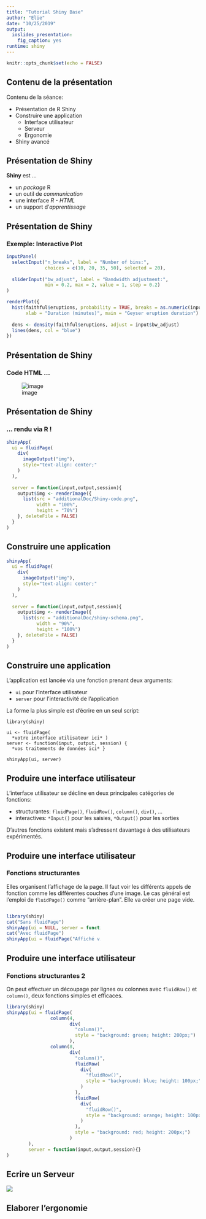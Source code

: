```yaml
---
title: "Tutorial Shiny Base"
author: "Elie"
date: "10/25/2019"
output: 
  ioslides_presentation: 
    fig_caption: yes
runtime: shiny
---
```

<style>
  .col2 {
    columns: 2 200px;         /* number of columns and width in pixels*/
    -webkit-columns: 2 200px; /* chrome, safari */
    -moz-columns: 2 200px;    /* firefox */
  }
  .col3 {
    columns: 3 100px;
    -webkit-columns: 3 100px;
    -moz-columns: 3 100px;
  }
</style>

```r
knitr::opts_chunk$set(echo = FALSE)
```

## Contenu de la présentation

Contenu de la séance:

* Présentation de R Shiny
* Construire une application
  + Interface utilisateur
  + Serveur
  + Ergonomie
* Shiny avancé

## Présentation de Shiny

**Shiny** est ...

* un *package* R
* un outil de *communication*
* une interface *R - HTML*
* un support d'*apprentissage*

## Présentation de Shiny

### Exemple: Interactive Plot

```r
inputPanel(
  selectInput("n_breaks", label = "Number of bins:",
              choices = c(10, 20, 35, 50), selected = 20),
  
  sliderInput("bw_adjust", label = "Bandwidth adjustment:",
              min = 0.2, max = 2, value = 1, step = 0.2)
)

renderPlot({
  hist(faithful$eruptions, probability = TRUE, breaks = as.numeric(input$n_breaks),
       xlab = "Duration (minutes)", main = "Geyser eruption duration")
  
  dens <- density(faithful$eruptions, adjust = input$bw_adjust)
  lines(dens, col = "blue")
})
```

## Présentation de Shiny

### Code HTML ...


![image](./images/HTML-code.png)

<!--

```r
shinyApp(
  ui = fluidPage(
    div(
      imageOutput("img"),
      style="text-align: center;"
    )
  ),
  
  server = function(input,output,session){
    output$img <- renderImage({
      list(src = "HTML-code.png",
           width = "70%",
           height = "100%")
    }, deleteFile = FALSE)
  }
)
```
-->
## Présentation de Shiny

### ... rendu via R !

```r
shinyApp(
  ui = fluidPage(
    div(
      imageOutput("img"),
      style="text-align: center;"
    )
  ),
  
  server = function(input,output,session){
    output$img <- renderImage({
      list(src = "additionalDoc/Shiny-code.png",
           width = "100%",
           height = "70%")
    }, deleteFile = FALSE)
  }
)
```



## Construire une application

```r
shinyApp(
  ui = fluidPage(
    div(
      imageOutput("img"),
      style="text-align: center;"
    )
  ),
  
  server = function(input,output,session){
    output$img <- renderImage({
      list(src = "additionalDoc/shiny-schema.png",
           width = "90%",
           height = "100%")
    }, deleteFile = FALSE)
  }
)
```

## Construire une application

L'application est lancée via une fonction prenant deux arguments:

* `ui` pour l'interface utilisateur
* `server` pour l'interactivité de l'application

La forme la plus simple est d'écrire en un seul script:
```
library(shiny)

ui <- fluidPage(
  *votre interface utilisateur ici* )
server <- function(input, output, session) {
  *vos traitements de données ici* }

shinyApp(ui, server)
```

## Produire une interface utilisateur

L'interface utilisateur se décline en deux principales catégories de fonctions:

* structurantes: `fluidPage()`, `fluidRow()`, `column()`, `div()`, ...
* interactives: `*Input()` pour les saisies, `*Output()` pour les sorties

D'autres fonctions existent mais s'adressent davantage à des utilisateurs 
expérimentés.

## Produire une interface utilisateur

### Fonctions structurantes

Elles organisent l'affichage de la page. Il faut voir les différents appels
de fonction comme les différentes couches d'une image.
Le cas général est l'emploi de `fluidPage()` comme "arrière-plan". Elle va créer
une page vide.

<div class="col2">
```r
library(shiny)
cat("Sans fluidPage")
shinyApp(ui = NULL, server = function(input,output,session){})
cat("Avec fluidPage")
shinyApp(ui = fluidPage("Affiché via une fluidPage."), server = function(input,output,session){})
```
</div>

## Produire une interface utilisateur

### Fonctions structurantes 2

On peut effectuer un découpage par lignes ou colonnes avec `fluidRow()` et 
`column()`, deux fonctions simples et efficaces. 

```r
library(shiny)
shinyApp(ui = fluidPage(
                column(4,
                       div(
                         "column()",
                         style = "background: green; height: 200px;")
                       ),
                column(8,
                       div(
                         "column()",
                         fluidRow(
                           div(
                             "fluidRow()",
                             style = "background: blue; height: 100px;"
                           )
                         ),
                         fluidRow(
                           div(
                             "fluidRow()",
                             style = "background: orange; height: 100px;"
                           )
                         ),
                         style = "background: red; height: 200px;")
                       )
        ), 
        server = function(input,output,session){}
)
```

## Ecrire un Serveur

![](./additionalDoc/shiny-reactivity.png)


## Elaborer l'ergonomie